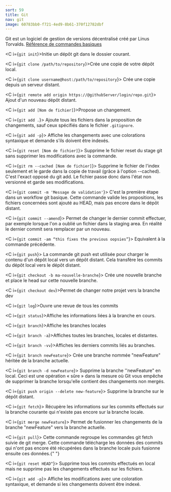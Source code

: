 ```yaml
---
sort: 59
title: Git
nav: git
image: 60783bb0-f721-4ed9-8b61-370f12782dbf
---
```


Git est un logiciel de gestion de versions décentralisé créé par Linus Torvalds. [Référence de commandes basiques](https://git-scm.com/book/it/v2/Appendice-C%3A-Git-Commands-Basic-Snapshotting#:~:text=git%20add,commit%20snapshot%20to%20look%20like.)

<C i={`git init`}>Initie un dépôt git dans le dossier courant.</C>

<C i={`git clone /path/to/repository`}>Crée une copie de votre dépôt local.</C>

<C i={`git clone username@host:/path/to/repository`}>
  Crée une copie depuis un serveur distant.
</C>

<C i={`git remote add origin https://@githubServer/login/repo.git`}>
  Ajout d'un nouveau dépôt distant.
</C>

<C i={`git add [Nom de fichier]`}>Propose un changement.</C>

<C i={`git add .`}>
  Ajoute tous les fichiers dans la proposition de changements, sauf ceux
  spécifiés dans le fichier `.gitignore`.
</C>

<C i={`git add -p`}>
  Affiche les changements avec une colorations syntaxique et demande s'ils
  doivent être indexés.
</C>

<C i={`git reset [Nom de fichier]`}>
  Supprime le fichier reset du stage git sans supprimer les modifications avec
  la commande.
</C>

<C i={`git rm --cached [Nom de fichier]`}>
  Supprime le fichier de l'index seulement et le garde dans la copie de travail
  (grâce à l'option --cached). C'est l'exact opposé du git add. Le fichier passe
  donc dans l'état non versionné et garde ses modifications.
</C>

<C i={`git commit -m 'Message de validation'`}>
  C'est la première étape dans un workflow git basique. Cette commande valide
  les propositions, les fichiers concernées sont ajouté au HEAD, mais pas encore
  dans le dépôt distant.
</C>

<C i={`git commit --amend`}>
  Permet de changer le dernier commit effectuer, par exemple lorsque l'on a
  oublié un fichier dans la staging area. En réalité le dernier commit sera
  remplacer par un nouveau.
</C>

<C i={`git commit -am “this fixes the previous oopsies”`}>
  Equivalent à la commande précédente.
</C>

<C i={`git push`}>
  La commande git push est utilisée pour charger le contenu d'un dépôt local
  vers un dépôt distant. Cela transfère les commits du dépôt local vers le dépôt
  distant.
</C>

<C i={`git checkout -b ma-nouvelle-branche`}>
  Crée une nouvelle branche et place le head sur cette nouvelle branche.
</C>

<C i={`git checkout dev`}>Permet de changer notre projet vers la branche dev</C>

<C i={`git log`}>Ouvre une revue de tous les commits</C>

<C i={`git status`}>Affiche les informations liées à la branche en cours.</C>

<C i={`git branch`}>Affiche les branches locales</C>

<C i={`git branch -a`}>Affiches toutes les branches, locales et distantes.</C>

<C i={`git branch -vv`}>Affiches les derniers commits liés au branches.</C>

<C i={`git branch newFeature`}>
  Crée une branche nommée "newFeature" héritée de la branche actuelle.
</C>

<C i={`git branch -d newFeature`}>
  Supprime la branche ''newFeature" en local. Ceci est une opération « sûre »
  dans la mesure où Git vous empêche de supprimer la branche lorsqu'elle
  contient des changements non mergés.
</C>

<C i={`git push origin --delete new-feature`}>
  Supprime la branche sur le dépôt distant.
</C>

<C i={`git fetch`}>
  Récupère les informations sur les commits effectués sur la branche courante
  qui n'existe pas encore sur la branche locale.
</C>

<C i={`git merge newFeature`}>
  Permet de fusionner les changements de la branche "newFeature" vers la branche
  actuelle.
</C>

<C i={`git pull`}>
  Cette commande regroupe les commandes git fetch suivie de git merge. Cette
  commande télécharge les données des commits qui n'ont pas encore été
  récupérées dans la branche locale puis fusionne ensuite ces données.{" "}
</C>

<C i={`git reset HEAD^`}>
  Supprime tous les commits effectués en local mais ne supprime pas les
  changements effectués sur les fichiers.
</C>

<C i={`git add -p`}>
  Affiche les modifications avec une coloration syntaxique, et demande si les
  changements doivent être indexé.
</C>
